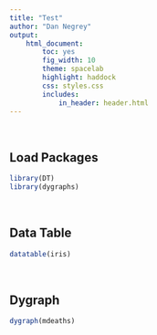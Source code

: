 ```yaml
---
title: "Test"
author: "Dan Negrey"
output:
    html_document:
        toc: yes
        fig_width: 10
        theme: spacelab
        highlight: haddock
        css: styles.css
        includes: 
            in_header: header.html
---
```


\  

## Load Packages
```r
library(DT)
library(dygraphs)
```

\  

## Data Table
```r
datatable(iris)
```

\  

## Dygraph
```r
dygraph(mdeaths)
```

\  
